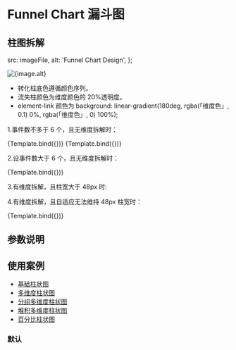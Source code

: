 
# Funnel Chart 漏斗图

## 柱图拆解

  src: imageFile,
  alt: 'Funnel Chart Design',
};

<img src={image.src} alt={image.alt} />

- 转化柱底色遵循颜色序列。
- 流失柱颜色为维度颜色的 20%透明度。
- element-link 颜色为 background: linear-gradient(180deg, rgba(「维度色」, 0.1) 0%, rgba(「维度色」, 0) 100%);

<ArgsTable of={Funnel} />


1.事件数不多于 6 个，且无维度拆解时：

<Canvas>
  <Story
    id="charts-漏斗图-funnel-chart--funnel-with-3-columns"
    name={FunnelWith3Columns.storyName}
    args={FunnelWith3Columns.args}
  >
    {Template.bind({})}
  </Story>
</Canvas>

<Canvas>
  <Story
    id="charts-漏斗图-funnel-chart--funnel-with-6-columns"
    name={FunnelWith6Columns.storyName}
    args={FunnelWith6Columns.args}
  >
    {Template.bind({})}
  </Story>
</Canvas>

2.设事件数大于 6 个，且无维度拆解时：

<Canvas>
  <Story
    id="charts-漏斗图-funnel-chart--funnel-with-7-columns"
    name={FunnelWith7Columns.storyName}
    args={FunnelWith7Columns.args}
  >
    {Template.bind({})}
  </Story>
</Canvas>

3.有维度拆解，且柱宽大于 48px 时:

4.有维度拆解，且自适应无法维持 48px 柱宽时：

<Canvas>
  <Story
    id="charts-漏斗图-funnel-chart--funnel-with-group"
    name={FunnelWithGroup.storyName}
    args={FunnelWithGroup.args}
  >
    {Template.bind({})}
  </Story>
</Canvas>

## 参数说明

## 使用案例

- [基础柱状图](/story/charts-柱状图-column-chart--column-with-one)
- [多维度柱状图](/story/charts-柱状图-column-chart--column-with-multi)
- [分组多维度柱状图](/story/charts-柱状图-column-chart--column-with-group)
- [堆积多维度柱状图](/story/charts-柱状图-column-chart--stacking-diagram-column)
- [百分比柱状图](/story/charts-柱状图-column-chart--percent-column)

### 默认
